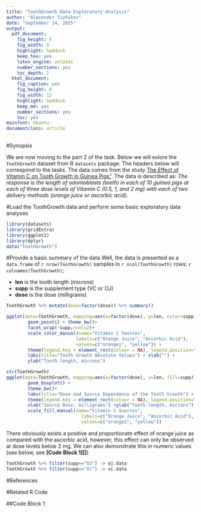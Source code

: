 ```yaml
---
title: "ToothGrowth Data Exploratory Analysis"
author: "Alexander Tuzhikov"
date: "September 14, 2015"
output:
  pdf_document:
    fig_height: 5
    fig_width: 8
    highlight: haddock
    keep_tex: yes
    latex_engine: xelatex
    number_sections: yes
    toc_depth: 1
  html_document:
    fig_caption: yes
    fig_height: 9
    fig_width: 12
    highlight: haddock
    keep_md: yes
    number_sections: yes
    toc: yes
mainfont: Ubuntu
documentclass: article
---
```

#Synopsis

We are now moving to the part 2 of the task. Below we will exlore the `ToothGrowth` dataset from R `datasets` package. The headers below will correspond to the tasks. The data comes from the study [The Effect of Vitamin C on Tooth Growth in Guinea Pigs"][1]. The data is described as: *The response is the length of odontoblasts (teeth) in each of 10 guinea pigs at each of three dose levels of Vitamin C (0.5, 1, and 2 mg) with each of two delivery methods (orange juice or ascorbic acid).*

#Load the ToothGrowth data and perform some basic exploratory data analyses

```r
library(datasets)
library(gridExtra)
library(ggplot2)
library(dplyr)
data("ToothGrowth")
```

#Provide a basic summary of the data
Well, the data is presented as a `data.frame` of `r nrow(ToothGrowth)` samples in `r ncol(ToothGrowth)` rows: `r colnames(ToothGrowth)`; 

* **len** is the tooth length (microns)
* **supp** is the supplement type (VC or OJ)
* **dose** is the dose (milligrams)

```r
ToothGrowth %>% mutate(dose=factor(dose)) %>% summary()
```
```r
ggplot(data=ToothGrowth, mapping=aes(x=factor(dose), y=len, color=supp)) + 
        geom_point() + theme_bw()+
        facet_wrap(~supp,ncol=2)+
        scale_color_manual(name="Vitamin C Sources",
                          labels=c("Orange Juice", "Ascorbic Acid"),
                          values=c("orange1", "yellow")) +
        theme(legend.key = element_rect(colour = NA), legend.position="bottom") +
        labs(title="Tooth Growth Absolute Values") + xlab("") +
        ylab("Tooth length, microns")
```

```r
str(ToothGrowth)
ggplot(data=ToothGrowth, mapping=aes(x=factor(dose), y=len, fill=supp)) + 
        geom_boxplot() + 
        theme_bw()+
        labs(title="Dose and Source Dependence of the Tooth Growth") +
        theme(legend.key = element_rect(colour = NA), legend.position="bottom") +
        xlab("Source Dose, milligrams") +ylab("Tooth length, microns") +
        scale_fill_manual(name="Vitamin C Sources",
                            labels=c("Orange Juice", "Ascorbic Acid"),
                            values=c("orange1", "yellow"))
```
There obviously exists a positive and proportionate effect of orange juice as compared with the ascorbic acid, however, this effect can only be observed at dose levels below 2 mg. We can also demonstrate this in numeric values (see below, see **[Code Block 1][]**)
```r
ToothGrowth %>% filter(supp=="OJ") -> oj.data
ToothGrowth %>% filter(supp=="VC") -> vc.data

```
#References

[1]:http://jn.nutrition.org/content/33/5/491.full.pdf "C. I. Bliss (1952) The Statistics of Bioassay. Academic Press." 

#Related R Code

##Code Block 1
```r

```
